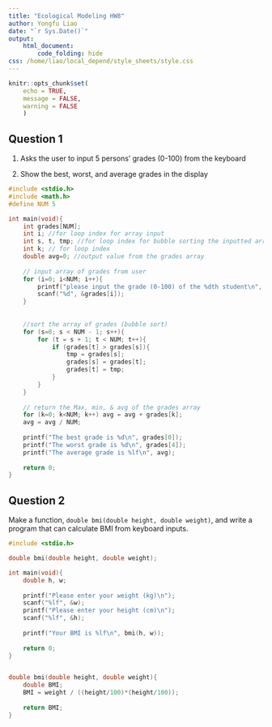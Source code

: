 ```yaml
---
title: "Ecological Modeling HW8"
author: Yongfu Liao
date: "`r Sys.Date()`"
output: 
    html_document:
        code_folding: hide
css: /home/liao/local_depend/style_sheets/style.css
---
```


```r
knitr::opts_chunk$set(
	echo = TRUE,
	message = FALSE,
	warning = FALSE
	)
```


## Question 1

1. Asks the user to input 5
persons’ grades (0-100) from the keyboard

2. Show the best, worst, and average grades in the display

```c
#include <stdio.h>
#include <math.h>
#define NUM 5

int main(void){
    int grades[NUM];
    int i; //for loop index for array input
    int s, t, tmp; //for loop index for bubble sorting the inputted array
    int k; // for loop index
    double avg=0; //output value from the grades array
    
    // input array of grades from user
    for (i=0; i<NUM; i++){
        printf("please input the grade (0-100) of the %dth student\n", i+1);
        scanf("%d", &grades[i]);
    }
    
    
    //sort the array of grades (bubble sort)
    for (s=0; s < NUM - 1; s++){
        for (t = s + 1; t < NUM; t++){
            if (grades[t] > grades[s]){
                tmp = grades[s];
                grades[s] = grades[t];
                grades[t] = tmp;
            }
        }
    }
    
    // return the Max, min, & avg of the grades array
    for (k=0; k<NUM; k++) avg = avg + grades[k];
    avg = avg / NUM;
    
    printf("The best grade is %d\n", grades[0]);
    printf("The worst grade is %d\n", grades[4]);
    printf("The average grade is %lf\n", avg);
    
    return 0;
}
```


## Question 2
Make a function, `double bmi(double height, double
weight)`, and write a program that can calculate BMI from
keyboard inputs.

```c
#include <stdio.h>

double bmi(double height, double weight);

int main(void){
    double h, w;
    
    printf("Please enter your weight (kg)\n");
    scanf("%lf", &w);
    printf("Please enter your height (cm)\n");
    scanf("%lf", &h);
    
    printf("Your BMI is %lf\n", bmi(h, w));
    
    return 0;
}


double bmi(double height, double weight){
    double BMI;
    BMI = weight / ((height/100)*(height/100));
    
    return BMI;
}
```